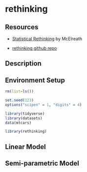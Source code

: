 # rethinking {#rethinking}

## Resources

- [Statistical Rethinking](https://xcelab.net/rm/statistical-rethinking/) by McElreath

- [rethinking github repo](https://github.com/rmcelreath/rethinking)

## Description

## Environment Setup

```r
rm(list=ls())

set.seed(123)
options("scipen" = 1, "digits" = 4)

library(tidyverse)
library(datasets)
data(mtcars)

library(rethinking)

```

## Linear Model

## Semi-parametric Model

